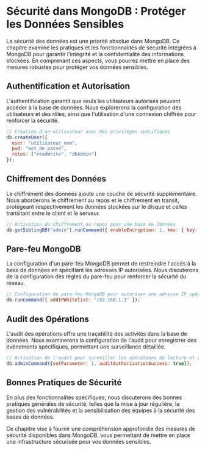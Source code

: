 
# Sécurité dans MongoDB : Protéger les Données Sensibles

La sécurité des données est une priorité absolue dans MongoDB. Ce chapitre examine les pratiques et les fonctionnalités de sécurité intégrées à MongoDB pour garantir l'intégrité et la confidentialité des informations stockées. En comprenant ces aspects, vous pourrez mettre en place des mesures robustes pour protéger vos données sensibles.

## Authentification et Autorisation

L'authentification garantit que seuls les utilisateurs autorisés peuvent accéder à la base de données. Nous explorerons la configuration des utilisateurs et des rôles, ainsi que l'utilisation d'une connexion chiffrée pour renforcer la sécurité.

```javascript
// Création d'un utilisateur avec des privilèges spécifiques
db.createUser({
  user: "utilisateur_nom",
  pwd: "mot_de_passe",
  roles: ["readWrite", "dbAdmin"]
});
```

## Chiffrement des Données

Le chiffrement des données ajoute une couche de sécurité supplémentaire. Nous aborderons le chiffrement au repos et le chiffrement en transit, protégeant respectivement les données stockées sur le disque et celles transitant entre le client et le serveur.

```javascript
// Activation du chiffrement au repos pour une base de données
db.getSiblingDB("admin").runCommand({ enableEncryption: 1, kms: { key: "myKey" } });
```

## Pare-feu MongoDB

La configuration d'un pare-feu MongoDB permet de restreindre l'accès à la base de données en spécifiant les adresses IP autorisées. Nous discuterons de la configuration des règles du pare-feu pour renforcer la sécurité du réseau.

```javascript
// Configuration du pare-feu MongoDB pour autoriser une adresse IP spécifique
db.runCommand({ addIPWhitelist: "192.168.1.1" });
```

## Audit des Opérations

L'audit des opérations offre une traçabilité des activités dans la base de données. Nous examinerons la configuration de l'audit pour enregistrer des événements spécifiques, permettant une surveillance détaillée.

```javascript
// Activation de l'audit pour surveiller les opérations de lecture et d'écriture
db.adminCommand({setParameter: 1, auditAuthorizationSuccess: true});
```

## Bonnes Pratiques de Sécurité

En plus des fonctionnalités spécifiques, nous discuterons des bonnes pratiques générales de sécurité, telles que la mise à jour régulière, la gestion des vulnérabilités et la sensibilisation des équipes à la sécurité des bases de données.

Ce chapitre vise à fournir une compréhension approfondie des mesures de sécurité disponibles dans MongoDB, vous permettant de mettre en place une infrastructure sécurisée pour vos données sensibles.